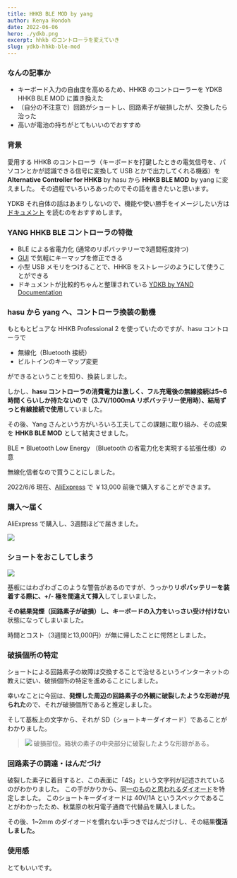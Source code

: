 ---
title: HHKB BLE MOD by yang
author: Kenya Hondoh
date: 2022-06-06
hero: ./ydkb.png
excerpt: hhkb のコントローラを変えていき
slug: ydkb-hhkb-ble-mod
---

### なんの記事か

- キーボード入力の自由度を高めるため、HHKB のコントローラーを YDKB HHKB BLE MOD に置き換えた
- （自分の不注意で）回路がショートし、回路素子が破損したが、交換したら治った
- 高いが電池の持ちがとてもいいのでおすすめ

### 背景

愛用する HHKB のコントローラ（キーボードを打鍵したときの電気信号を、パソコンとかが認識できる信号に変換して USB とかで出力してくれる機器）を **Alternative Controller for HHKB** by hasu から **HHKB BLE MOD** by yang に変えました。
その過程でいろいろあったのでその話を書きたいと思います。

YDKB それ自体の話はあまりしないので、機能や使い勝手をイメージしたい方は [ドキュメント](https://ydkb.io/help/#/) を読むのをおすすめします。

### YANG HHKB BLE コントローラの特徴

- BLE による省電力化 (通常のリポバッテリーで3週間程度持つ)
- [GUI](https://ydkb.io/) で気軽にキーマップを修正できる
- 小型 USB メモリをつけることで、HHKB をストレージのようにして使うことができる
- ドキュメントが比較的ちゃんと整理されている [YDKB by YAND Documentation](https://ydkb.io/help/#/)

### hasu から yang へ、コントローラ換装の動機

もともとピュアな HHKB Professional 2 を使っていたのですが、hasu コントローラで

- 無線化（Bluetooth 接続）
- ビルトインのキーマップ変更

ができるということを知り、換装しました。

しかし、**hasu コントローラの消費電力は激しく、フル充電後の無線接続は5~6時間くらいしか持たないので（3.7V/1000mA リポバッテリー使用時）、結局ずっと有線接続で使用**していました。

その後、Yang さんという方がいろいろ工夫してこの課題に取り組み、その成果を **HHKB BLE MOD** として結実させました。

BLE = Bluetooth Low Energy （Bluetooth の省電力化を実現する拡張仕様）の意

無線化信者なので買うことにしました。

2022/6/6 現在、[AliExpress](https://nl.aliexpress.com/item/1005004000607526.html?gatewayAdapt=glo2nld) で ￥13,000 前後で購入することができます。

### 購入～届く

AliExpress で購入し、3週間ほどで届きました。

![](./ydkb-board.png)

### ショートをおこしてしまう

![](./warning.png)

基板にはわざわざこのような警告があるのですが、うっかり**リポバッテリーを装着する際に、+/- 極を間違えて挿入**してしまいました。

**その結果発煙（回路素子が破損）し、キーボードの入力をいっさい受け付けない**状態になってしまいました。

時間とコスト（3週間と13,000円）が無に帰したことに愕然としました。

### 破損個所の特定

ショートによる回路素子の故障は交換することで治せるというインターネットの教えに従い、破損個所の特定を進めることにしました。

幸いなことに今回は、**発煙した周辺の回路素子の外観に破裂したような形跡が見られた**ので、それが破損個所であると推定しました。

そして基板上の文字から、それが SD（ショートキーダイオード）であることがわかりました。

>![](./broken.png)
> 破損部位。箱状の素子の中央部分に破裂したような形跡がある。

### 回路素子の調達・はんだづけ

破裂した素子に着目すると、この表面に「4S」という文字列が記述されているのがわかりました。
この手がかりから、[同一のものと思われるダイオード](https://nl.aliexpress.com/item/32430050371.html?_randl_currency=JPY&_randl_shipto=JP&src=google&memo1=freelisting&aff_fcid=2124d3af0e0d4c8aad4a279286b0bf1a-1656261556526-06424-UneMJZVf&aff_fsk=UneMJZVf&aff_platform=aaf&sk=UneMJZVf&aff_trace_key=2124d3af0e0d4c8aad4a279286b0bf1a-1656261556526-06424-UneMJZVf&terminal_id=e042671dc5f44db48bdb03475a8c5371&afSmartRedirect=y)を特定しました。
このショートキーダイオードは 40V/1A というスペックであることがわかったため、秋葉原の秋月電子通商で代替品を購入しました。

その後、1~2mm のダイオードを慣れない手つきではんだづけし、その結果**復活しました。**

### 使用感

とてもいいです。
